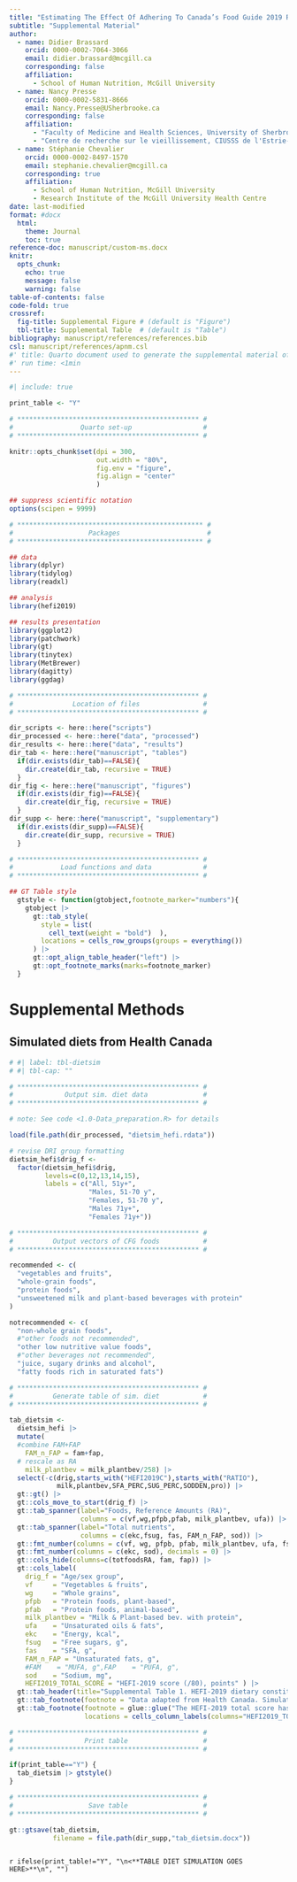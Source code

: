 ```yaml
---
title: "Estimating The Effect Of Adhering To Canada’s Food Guide 2019 Recommendations On Health Outcomes In Older Adults: A Target Trial Emulation Protocol"
subtitle: "Supplemental Material" 
author:
  - name: Didier Brassard
    orcid: 0000-0002-7064-3066
    email: didier.brassard@mcgill.ca
    corresponding: false
    affiliation:
      - School of Human Nutrition, McGill University
  - name: Nancy Presse
    orcid: 0000-0002-5831-8666
    email: Nancy.Presse@USherbrooke.ca
    corresponding: false
    affiliation:
      - "Faculty of Medicine and Health Sciences, University of Sherbrooke"
      - "Centre de recherche sur le vieillissement, CIUSSS de l'Estrie-CHUS"
  - name: Stéphanie Chevalier
    orcid: 0000-0002-8497-1570
    email: stephanie.chevalier@mcgill.ca
    corresponding: true
    affiliation:
      - School of Human Nutrition, McGill University
      - Research Institute of the McGill University Health Centre
date: last-modified
format: #docx
  html:
    theme: Journal
    toc: true
reference-doc: manuscript/custom-ms.docx
knitr:
  opts_chunk: 
    echo: true
    message: false
    warning: false
table-of-contents: false
code-fold: true
crossref:
  fig-title: Supplemental Figure # (default is "Figure")
  tbl-title: Supplemental Table  # (default is "Table")
bibliography: manuscript/references/references.bib
csl: manuscript/references/apnm.csl
#' title: Quarto document used to generate the supplemental material of the protocol
#' run time: <1min
---
```


```r
#| include: true

print_table <- "Y"

# ********************************************** #
#                 Quarto set-up                  #
# ********************************************** #

knitr::opts_chunk$set(dpi = 300,
                      out.width = "80%",
                      fig.env = "figure",
                      fig.align = "center"
                      )

## suppress scientific notation
options(scipen = 9999)

# *********************************************** #
#                   Packages                      #
# *********************************************** #

## data
library(dplyr)
library(tidylog)
library(readxl)

## analysis
library(hefi2019)

## results presentation
library(ggplot2)
library(patchwork)
library(gt)
library(tinytex)
library(MetBrewer)
library(dagitty)
library(ggdag)

# ********************************************** #
#               Location of files                #
# ********************************************** #

dir_scripts <- here::here("scripts")
dir_processed <- here::here("data", "processed")
dir_results <- here::here("data", "results")
dir_tab <- here::here("manuscript", "tables")
  if(dir.exists(dir_tab)==FALSE){
    dir.create(dir_tab, recursive = TRUE)
  }
dir_fig <- here::here("manuscript", "figures")
  if(dir.exists(dir_fig)==FALSE){
    dir.create(dir_fig, recursive = TRUE)
  }
dir_supp <- here::here("manuscript", "supplementary")
  if(dir.exists(dir_supp)==FALSE){
    dir.create(dir_supp, recursive = TRUE)
  }

# ********************************************** #
#            Load functions and data             #
# ********************************************** #

## GT Table style
  gtstyle <- function(gtobject,footnote_marker="numbers"){
    gtobject |>
      gt::tab_style(
        style = list(
          cell_text(weight = "bold")  ),
        locations = cells_row_groups(groups = everything())
      ) |>
      gt::opt_align_table_header("left") |>
      gt::opt_footnote_marks(marks=footnote_marker)
  }

```

# Supplemental Methods

## Simulated diets from Health Canada

```r
# #| label: tbl-dietsim
# #| tbl-cap: ""

# ********************************************** #
#             Output sim. diet data              #
# ********************************************** #

# note: See code <1.0-Data_preparation.R> for details

load(file.path(dir_processed, "dietsim_hefi.rdata"))

# revise DRI group formatting
dietsim_hefi$drig_f <- 
  factor(dietsim_hefi$drig,
         levels=c(0,12,13,14,15),
         labels = c("All, 51y+",
                    "Males, 51-70 y",
                    "Females, 51-70 y",
                    "Males 71y+",
                    "Females 71y+"))

# ********************************************** #
#          Output vectors of CFG foods           #
# ********************************************** #

recommended <- c(
  "vegetables and fruits",
  "whole-grain foods",
  "protein foods",
  "unsweetened milk and plant-based beverages with protein"
)

notrecommended <- c(
  "non-whole grain foods",
  #"other foods not recommended",
  "other low nutritive value foods",
  #"other beverages not recommended",
  "juice, sugary drinks and alcohol",
  "fatty foods rich in saturated fats")

# ********************************************** #
#          Generate table of sim. diet           #
# ********************************************** #

tab_dietsim <- 
  dietsim_hefi |>
  mutate(
  #combine FAM+FAP
    FAM_n_FAP = fam+fap,
  # rescale as RA
    milk_plantbev = milk_plantbev/258) |>
  select(-c(drig,starts_with("HEFI2019C"),starts_with("RATIO"),
            milk,plantbev,SFA_PERC,SUG_PERC,SODDEN,pro)) |>
  gt::gt() |>
  gt::cols_move_to_start(drig_f) |>
  gt::tab_spanner(label="Foods, Reference Amounts (RA)",
                  columns = c(vf,wg,pfpb,pfab, milk_plantbev, ufa)) |>
  gt::tab_spanner(label="Total nutrients",
                  columns = c(ekc,fsug, fas, FAM_n_FAP, sod)) |>
  gt::fmt_number(columns = c(vf, wg, pfpb, pfab, milk_plantbev, ufa, fsug, fas, fam, fap, FAM_n_FAP, HEFI2019_TOTAL_SCORE),decimals = 1) |>
  gt::fmt_number(columns = c(ekc, sod), decimals = 0) |>
  gt::cols_hide(columns=c(totfoodsRA, fam, fap)) |>
  gt::cols_label(
    drig_f = "Age/sex group",
    vf     = "Vegetables & fruits",
    wg     = "Whole grains",
    pfpb   = "Protein foods, plant-based",
    pfab   = "Protein foods, animal-based",
    milk_plantbev = "Milk & Plant-based bev. with protein",
    ufa    = "Unsaturated oils & fats",
    ekc    = "Energy, kcal",
    fsug   = "Free sugars, g",
    fas    = "SFA, g",
    FAM_n_FAP = "Unsaturated fats, g",
    #FAM    = "MUFA, g",FAP    = "PUFA, g",
    sod    = "Sodium, mg",
    HEFI2019_TOTAL_SCORE = "HEFI-2019 score (/80), points" ) |>
  gt::tab_header(title="Supplemental Table 1. HEFI-2019 dietary constituents and score among simulated diets by Health Canada, by age and sex group") |>
  gt::tab_footnote(footnote = "Data adapted from Health Canada. Simulated composite diets. https://open.canada.ca/data/en/dataset/0490749d-b0b0-410a-9577-a903c6cec2be: Open Government Portal, 2022. CFG-2019, Canada's Food Guide; DRI, Dietary Reference Intake; HEFI-2019, Healthy Eating Food Index 2019; RA, reference amounts; SFA, saturated fats.", locations = cells_title("title")) |>
  gt::tab_footnote(footnote = glue::glue("The HEFI-2019 total score has a maximum of 80 points. Foods not recommended (i.e., {knitr::combine_words(notrecommended)}) were all assigned 0 consumption."),
                   locations = cells_column_labels(columns="HEFI2019_TOTAL_SCORE") )

# ********************************************** #
#                  Print table                   #
# ********************************************** #

if(print_table=="Y") {
  tab_dietsim |> gtstyle()
}

# ********************************************** #
#                   Save table                   #
# ********************************************** #

gt::gtsave(tab_dietsim,
           filename = file.path(dir_supp,"tab_dietsim.docx"))



```

`r ifelse(print_table!="Y", "\n<**TABLE DIET SIMULATION GOES HERE>**\n", "")`

